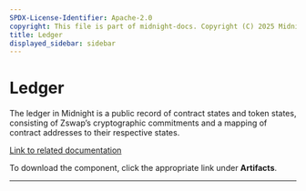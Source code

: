 ```yaml
---
SPDX-License-Identifier: Apache-2.0
copyright: This file is part of midnight-docs. Copyright (C) 2025 Midnight Foundation. Licensed under the Apache License, Version 2.0 (the "License"); You may not use this file except in compliance with the License. You may obtain a copy of the License at http://www.apache.org/licenses/LICENSE-2.0 Unless required by applicable law or agreed to in writing, software distributed under the License is distributed on an "AS IS" BASIS, WITHOUT WARRANTIES OR CONDITIONS OF ANY KIND, either express or implied. See the License for the specific language governing permissions and limitations under the License.
title: Ledger
displayed_sidebar: sidebar
---
```


# Ledger

The ledger in Midnight is a public record of contract states and token states, consisting of Zswap’s cryptographic commitments and a mapping of contract addresses to their respective states.

[Link to related documentation](../../develop/how-midnight-works/semantics)

To download the component, click the appropriate link under **Artifacts**.

---




<DynamicList />

